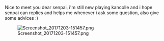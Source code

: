 Nice to meet you dear senpai, i'm still new playing kancolle and i hope senpai can replies and helps me whenever i ask some question, also give some advices :)


[[File:Screenshot_20171203-151457.png|thumb]]
